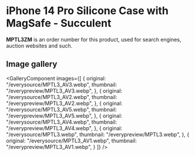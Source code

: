 
# iPhone 14 Pro Silicone Case with MagSafe - Succulent

<Callout type='info' emoji='👉🏻'>**MPTL3ZM** is an order number for this product, used for search engines, auction websites and such.</Callout>

## Image gallery

<GalleryComponent
    images={[
      {
        original: "/everysource/MPTL3_AV3.webp",
        thumbnail: "/everypreview/MPTL3_AV3.webp",
      },
      {
        original: "/everysource/MPTL3_AV2.webp",
        thumbnail: "/everypreview/MPTL3_AV2.webp",
      },
      {
        original: "/everysource/MPTL3_AV5.webp",
        thumbnail: "/everypreview/MPTL3_AV5.webp",
      },
      {
        original: "/everysource/MPTL3_AV4.webp",
        thumbnail: "/everypreview/MPTL3_AV4.webp",
      },
      {
        original: "/everysource/MPTL3.webp",
        thumbnail: "/everypreview/MPTL3.webp",
      },
      {
        original: "/everysource/MPTL3_AV1.webp",
        thumbnail: "/everypreview/MPTL3_AV1.webp",
      }
    ]}
  />
